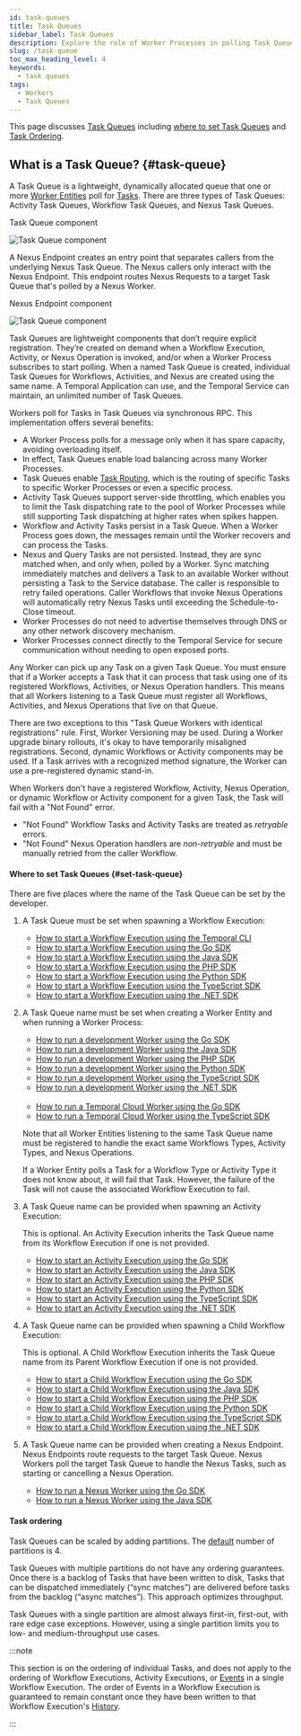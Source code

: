 ```yaml
---
id: task-queues
title: Task Queues
sidebar_label: Task Queues
description: Explore the role of Worker Processes in polling Task Queues and executing Tasks.
slug: /task-queue
toc_max_heading_level: 4
keywords:
  - task queues
tags:
  - Workers
  - Task Queues
---
```


This page discusses [Task Queues](#task-queue) including [where to set Task Queues](#set-task-queue) and [Task Ordering](#task-ordering).

## What is a Task Queue? {#task-queue}

A Task Queue is a lightweight, dynamically allocated queue that one or more [Worker Entities](/workers#worker-entity) poll for [Tasks](/tasks).
There are three types of Task Queues: Activity Task Queues, Workflow Task Queues, and Nexus Task Queues.

<div className="tdiw">
  <div className="tditw">
    <p className="tdit">Task Queue component</p>
  </div>
  <div className="tdiiw" height="500">
    <img
      className="img_ev3q"
      src="/diagrams/task-queue.svg"
      alt="Task Queue component"
    />
  </div>
</div>

A Nexus Endpoint creates an entry point that separates callers from the underlying Nexus Task Queue.
The Nexus callers only interact with the Nexus Endpoint.
This endpoint routes Nexus Requests to a target Task Queue that's polled by a Nexus Worker.

<div className="tdiw">
  <div className="tditw">
    <p className="tdit">Nexus Endpoint component</p>
  </div>
  <div className="tdiiw" height="500">
    <img
      className="img_ev3q"
      src="/img/encyclopedia/workers/nexus-task-queue.png"
      alt="Task Queue component"
    />
  </div>
</div>

Task Queues are lightweight components that don’t require explicit registration.
They’re created on demand when a Workflow Execution, Activity, or Nexus Operation is invoked, and/or when a Worker Process subscribes to start polling.
When a named Task Queue is created, individual Task Queues for Workflows, Activities, and Nexus are created using the same name.
A Temporal Application can use, and the Temporal Service can maintain, an unlimited number of Task Queues.

Workers poll for Tasks in Task Queues via synchronous RPC.
This implementation offers several benefits:

- A Worker Process polls for a message only when it has spare capacity, avoiding overloading itself.
- In effect, Task Queues enable load balancing across many Worker Processes.
- Task Queues enable [Task Routing](/task-routing), which is the routing of specific Tasks to specific Worker Processes or even a specific process.
- Activity Task Queues support server-side throttling, which enables you to limit the Task dispatching rate to the pool of Worker Processes while still supporting Task dispatching at higher rates when spikes happen.
- Workflow and Activity Tasks persist in a Task Queue.
  When a Worker Process goes down, the messages remain until the Worker recovers and can process the Tasks.
- Nexus and Query Tasks are not persisted.
  Instead, they are sync matched when, and only when, polled by a Worker.
  Sync matching immediately matches and delivers a Task to an available Worker without persisting a Task to the Service database.
  The caller is responsible to retry failed operations.
  Caller Workflows that invoke Nexus Operations will automatically retry Nexus Tasks until exceeding the Schedule-to-Close timeout.
- Worker Processes do not need to advertise themselves through DNS or any other network discovery mechanism.
- Worker Processes connect directly to the Temporal Service for secure communication without needing to open exposed ports.

Any Worker can pick up any Task on a given Task Queue.
You must ensure that if a Worker accepts a Task that it can process that task using one of its registered Workflows, Activities, or Nexus Operation handlers.
This means that all Workers listening to a Task Queue must register all Workflows, Activities, and Nexus Operations that live on that Queue.

There are two exceptions to this "Task Queue Workers with identical registrations" rule.
First, Worker Versioning may be used.
During a Worker upgrade binary rollouts, it's okay to have temporarily misaligned registrations.
Second, dynamic Workflows or Activity components may be used.
If a Task arrives with a recognized method signature, the Worker can use a pre-registered dynamic stand-in.

When Workers don't have a registered Workflow, Activity, Nexus Operation, or dynamic Workflow or Activity component for a given Task, the Task will fail with a "Not Found" error.

- "Not Found" Workflow Tasks and Activity Tasks are treated as _retryable_ errors.
- "Not Found" Nexus Operation handlers are _non-retryable_ and must be manually retried from the caller Workflow.

#### Where to set Task Queues {#set-task-queue}

There are five places where the name of the Task Queue can be set by the developer.

1. A Task Queue must be set when spawning a Workflow Execution:

   - [How to start a Workflow Execution using the Temporal CLI](/cli/workflow#start)
   - [How to start a Workflow Execution using the Go SDK](/develop/go/temporal-clients#start-workflow-execution)
   - [How to start a Workflow Execution using the Java SDK](/develop/java/temporal-clients#start-workflow-execution)
   - [How to start a Workflow Execution using the PHP SDK](/develop/php/temporal-clients#start-workflow-execution)
   - [How to start a Workflow Execution using the Python SDK](/develop/python/temporal-clients#start-workflow-execution)
   - [How to start a Workflow Execution using the TypeScript SDK](/develop/typescript/temporal-clients#start-workflow-execution)
   - [How to start a Workflow Execution using the .NET SDK](/develop/dotnet/temporal-client#start-workflow)

2. A Task Queue name must be set when creating a Worker Entity and when running a Worker Process:

   - [How to run a development Worker using the Go SDK](/develop/go/core-application#develop-worker)
   - [How to run a development Worker using the Java SDK](/develop/java/core-application#run-a-dev-worker)
   - [How to run a development Worker using the PHP SDK](/develop/php/core-application#run-a-dev-worker)
   - [How to run a development Worker using the Python SDK](/develop/python/core-application#run-a-dev-worker)
   - [How to run a development Worker using the TypeScript SDK](/develop/typescript/core-application#run-a-dev-worker)
   - [How to run a development Worker using the .NET SDK](/develop/dotnet/core-application#run-worker-process)<br /><br />
   - [How to run a Temporal Cloud Worker using the Go SDK](/develop/go/core-application#run-a-temporal-cloud-worker)
   - [How to run a Temporal Cloud Worker using the TypeScript SDK](/develop/typescript/core-application#run-a-temporal-cloud-worker)

   Note that all Worker Entities listening to the same Task Queue name must be registered to handle the exact same Workflows Types, Activity Types, and Nexus Operations.

   If a Worker Entity polls a Task for a Workflow Type or Activity Type it does not know about, it will fail that Task.
   However, the failure of the Task will not cause the associated Workflow Execution to fail.

3. A Task Queue name can be provided when spawning an Activity Execution:

   This is optional.
   An Activity Execution inherits the Task Queue name from its Workflow Execution if one is not provided.

   - [How to start an Activity Execution using the Go SDK](/develop/go/core-application#activity-execution)
   - [How to start an Activity Execution using the Java SDK](/develop/java/core-application#activity-execution)
   - [How to start an Activity Execution using the PHP SDK](/develop/php/core-application#activity-execution)
   - [How to start an Activity Execution using the Python SDK](/develop/python/core-application#activity-execution)
   - [How to start an Activity Execution using the TypeScript SDK](/develop/typescript/core-application#activity-execution)
   - [How to start an Activity Execution using the .NET SDK](/develop/dotnet/core-application#activity-execution)

4. A Task Queue name can be provided when spawning a Child Workflow Execution:

   This is optional.
   A Child Workflow Execution inherits the Task Queue name from its Parent Workflow Execution if one is not provided.

   - [How to start a Child Workflow Execution using the Go SDK](/develop/go/child-workflows)
   - [How to start a Child Workflow Execution using the Java SDK](/develop/java/child-workflows)
   - [How to start a Child Workflow Execution using the PHP SDK](/develop/php/continue-as-new)
   - [How to start a Child Workflow Execution using the Python SDK](/develop/python/child-workflows)
   - [How to start a Child Workflow Execution using the TypeScript SDK](/develop/typescript/child-workflows)
   - [How to start a Child Workflow Execution using the .NET SDK](/develop/dotnet/child-workflows)

5. A Task Queue name can be provided when creating a Nexus Endpoint.
   Nexus Endpoints route requests to the target Task Queue.
   Nexus Workers poll the target Task Queue to handle the Nexus Tasks, such as starting or cancelling a Nexus Operation.

   - [How to run a Nexus Worker using the Go SDK](https://docs.temporal.io/develop/go/nexus#register-a-nexus-service-in-a-worker)
   - [How to run a Nexus Worker using the Java SDK](https://docs.temporal.io/develop/java/nexus#register-a-nexus-service-in-a-worker)

#### Task ordering

Task Queues can be scaled by adding partitions.
The [default](/references/dynamic-configuration#service-level-rps-limits) number of partitions is 4.

Task Queues with multiple partitions do not have any ordering guarantees.
Once there is a backlog of Tasks that have been written to disk, Tasks that can be dispatched immediately (“sync matches”) are delivered before tasks from the backlog (“async matches”).
This approach optimizes throughput.

Task Queues with a single partition are almost always first-in, first-out, with rare edge case exceptions.
However, using a single partition limits you to low- and medium-throughput use cases.

:::note

This section is on the ordering of individual Tasks, and does not apply to the ordering of Workflow Executions, Activity Executions, or [Events](/workflows#event) in a single Workflow Execution.
The order of Events in a Workflow Execution is guaranteed to remain constant once they have been written to that Workflow Execution's [History](/workflows#event-history).

:::
